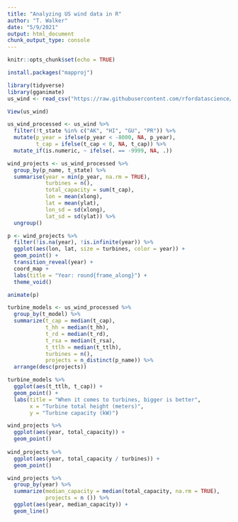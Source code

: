 ```yaml
---
title: "Analyzing US wind data in R"
author: "T. Walker"
date: "5/9/2021"
output: html_document
chunk_output_type: console
---
```


```r
knitr::opts_chunk$set(echo = TRUE)
```

```r
install.packages("mapproj")
```


```r
library(tidyverse)
library(gganimate)
us_wind <- read_csv("https://raw.githubusercontent.com/rfordatascience/tidytuesday/master/data/2018/2018-11-06/us_wind.csv")
```

```r
View(us_wind)
```

```r
us_wind_processed <- us_wind %>% 
  filter(!t_state %in% c("AK", "HI", "GU", "PR")) %>% 
  mutate(p_year = ifelse(p_year < -8000, NA, p_year),
         t_cap = ifelse(t_cap < 0, NA, t_cap)) %>% 
  mutate_if(is.numeric, ~ ifelse(. == -9999, NA, .))
```

```r
wind_projects <- us_wind_processed %>% 
  group_by(p_name, t_state) %>%
  summarise(year = min(p_year, na.rm = TRUE),
            turbines = n(),
            total_capacity = sum(t_cap),
            lon = mean(xlong),
            lat = mean(ylat),
            lon_sd = sd(xlong),
            lat_sd = sd(ylat)) %>% 
  ungroup()
```

```r
p <- wind_projects %>% 
  filter(!is.na(year), !is.infinite(year)) %>% 
  ggplot(aes(lon, lat, size = turbines, color = year)) +
  geom_point() +
  transition_reveal(year) +
  coord_map +
  labs(title = "Year: round{frame_along}") +
  theme_void()

animate(p)
```

```r
turbine_models <- us_wind_processed %>% 
  group_by(t_model) %>% 
  summarize(t_cap = median(t_cap),
            t_hh = median(t_hh),
            t_rd = median(t_rd),
            t_rsa = median(t_rsa),
            t_ttlh = median(t_ttlh),
            turbines = n(),
            projects = n_distinct(p_name)) %>% 
  arrange(desc(projects))

turbine_models %>% 
  ggplot(aes(t_ttlh, t_cap)) +
  geom_point() +
  labs(title = "When it comes to turbines, bigger is better",
       x = "Turbine total height (meters)",
       y = "Turbine capacity (kW)")
```

```r
wind_projects %>% 
  ggplot(aes(year, total_capacity)) +
  geom_point()
  
wind_projects %>% 
  ggplot(aes(year, total_capacity / turbines)) +
  geom_point()
```

```r
wind_projects %>% 
  group_by(year) %>% 
  summarize(median_capacity = median(total_capacity, na.rm = TRUE),
            projects = n ()) %>% 
  ggplot(aes(year, median_capacity)) +
  geom_line()
```

